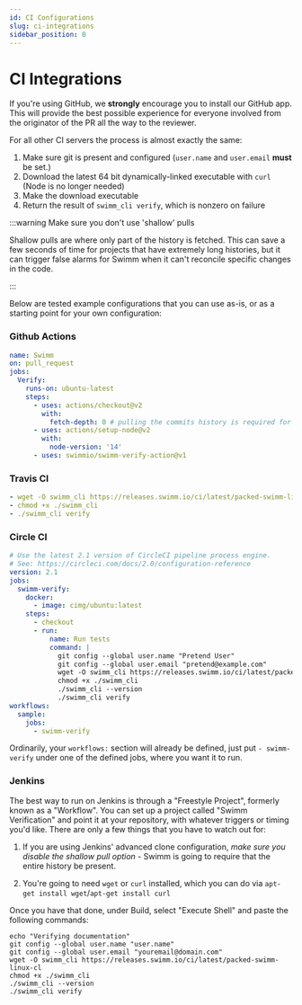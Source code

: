 ```yaml
---
id: CI Configurations
slug: ci-integrations
sidebar_position: 0
---
```


# CI Integrations

If you're using GitHub, we **strongly** encourage you to <Link to="https://github.com/apps/swimm-io">install our GitHub app.</Link> This
will provide the best possible experience for everyone involved from the originator of the PR all the way to the reviewer.

For all other CI servers the process is almost exactly the same:

 1. Make sure git is present and configured (`user.name` and `user.email` **must** be set.)
 2. Download the latest 64 bit dynamically-linked executable with `curl` (Node is no longer needed)
 3. Make the download executable
 4. Return the result of  `swimm_cli verify`, which is nonzero on failure

:::warning Make sure you don't use 'shallow' pulls

Shallow pulls are where only part of the history is fetched. This can save a few
seconds of time for projects that have extremely long histories, but it can trigger
false alarms for Swimm when it can't reconcile specific changes in the code. 

:::

Below are tested example configurations that you can use as-is, or as a starting
point for your own configuration:

### Github Actions 

```yml
name: Swimm
on: pull_request
jobs:
  Verify:
    runs-on: ubuntu-latest
    steps:
      - uses: actions/checkout@v2
        with:
          fetch-depth: 0 # pulling the commits history is required for the verification to function properly
      - uses: actions/setup-node@v2
        with:
          node-version: '14'
      - uses: swimmio/swimm-verify-action@v1
```

### Travis CI

```yml
- wget -O swimm_cli https://releases.swimm.io/ci/latest/packed-swimm-linux-cli
- chmod +x ./swimm_cli
- ./swimm_cli verify
```

### Circle CI

```yml
# Use the latest 2.1 version of CircleCI pipeline process engine. 
# See: https://circleci.com/docs/2.0/configuration-reference
version: 2.1
jobs:
  swimm-verify:  
    docker:
      - image: cimg/ubuntu:latest
    steps:
      - checkout
      - run:
          name: Run tests
          command: |
            git config --global user.name "Pretend User"
            git config --global user.email "pretend@example.com"
            wget -O swimm_cli https://releases.swimm.io/ci/latest/packed-swimm-linux-cli
            chmod +x ./swimm_cli
            ./swimm_cli --version
            ./swimm_cli verify
workflows:
  sample: 
    jobs:
      - swimm-verify
```

Ordinarily, your `workflows:` section will already be defined, just put `- swimm-verify` under one of the defined jobs, where you want it to run.

### Jenkins

The best way to run on Jenkins is through a "Freestyle Project", formerly known as a "Workflow". 
You can set up a project called "Swimm Verification" and point it at your repository, with 
whatever triggers or timing you'd like. There are only a few things that you have to watch out for:


 1. If you are using Jenkins' advanced clone configuration, _make sure you disable the shallow pull option_ - Swimm is going to require that the entire history be present.

 2. You're going to need `wget` or `curl` installed, which you can do via `apt-get install wget`/`apt-get install curl`
 
Once you have that done, under Build, select "Execute Shell" and paste the following commands:

```shell
echo "Verifying documentation"
git config --global user.name "user.name"
git config --global user.email "youremail@domain.com"
wget -O swimm_cli https://releases.swimm.io/ci/latest/packed-swimm-linux-cl
chmod +x ./swimm_cli
./swimm_cli --version
./swimm_cli verify
```
